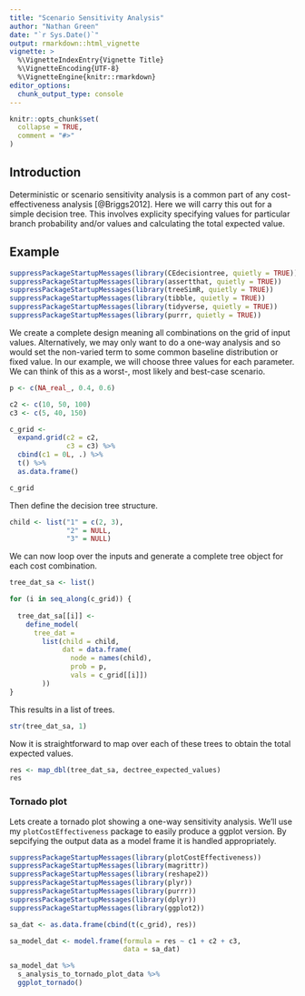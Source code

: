 ```yaml
---
title: "Scenario Sensitivity Analysis"
author: "Nathan Green"
date: "`r Sys.Date()`"
output: rmarkdown::html_vignette
vignette: >
  %\VignetteIndexEntry{Vignette Title}
  %\VignetteEncoding{UTF-8}
  %\VignetteEngine{knitr::rmarkdown}
editor_options: 
  chunk_output_type: console
---
```


```r
knitr::opts_chunk$set(
  collapse = TRUE,
  comment = "#>"
)
```

## Introduction

Deterministic or scenario sensitivity analysis is a common part of any cost-effectiveness analysis [@Briggs2012].
Here we will carry this out for a simple decision tree.
This involves explicity specifying values for particular branch probability and/or values and calculating the total expected value.

## Example

```r
suppressPackageStartupMessages(library(CEdecisiontree, quietly = TRUE))
suppressPackageStartupMessages(library(assertthat, quietly = TRUE))
suppressPackageStartupMessages(library(treeSimR, quietly = TRUE))
suppressPackageStartupMessages(library(tibble, quietly = TRUE))
suppressPackageStartupMessages(library(tidyverse, quietly = TRUE))
suppressPackageStartupMessages(library(purrr, quietly = TRUE))
```

We create a complete design meaning all combinations on the grid of input values.
Alternatively, we may only want to do a one-way analysis and so would set the non-varied term to some common baseline distribution or fixed value.
In our example, we will choose three values for each parameter. We can think of this as a worst-, most likely and best-case scenario.

```r
p <- c(NA_real_, 0.4, 0.6)

c2 <- c(10, 50, 100)
c3 <- c(5, 40, 150)

c_grid <-
  expand.grid(c2 = c2,
              c3 = c3) %>% 
  cbind(c1 = 0L, .) %>% 
  t() %>% 
  as.data.frame()

c_grid
```

Then define the decision tree structure.

```r
child <- list("1" = c(2, 3),
              "2" = NULL,
              "3" = NULL)
```

We can now loop over the inputs and generate a complete tree object for each cost combination.

```r
tree_dat_sa <- list()

for (i in seq_along(c_grid)) {
  
  tree_dat_sa[[i]] <-
    define_model(
      tree_dat =
        list(child = child,
             dat = data.frame(
               node = names(child),
               prob = p,
               vals = c_grid[[i]])
        ))
}
```

This results in a list of trees.
```r
str(tree_dat_sa, 1)
```

Now it is straightforward to map over each of these trees to obtain the total expected values.

```r
res <- map_dbl(tree_dat_sa, dectree_expected_values)
res
```

### Tornado plot

Lets create a tornado plot showing a one-way sensitivity analysis.
We'll use my `plotCostEffectiveness` package to easily produce a ggplot version.
By sepcifying the output data as a model frame it is handled appropriately.

```r
suppressPackageStartupMessages(library(plotCostEffectiveness))
suppressPackageStartupMessages(library(magrittr))
suppressPackageStartupMessages(library(reshape2))
suppressPackageStartupMessages(library(plyr))
suppressPackageStartupMessages(library(purrr))
suppressPackageStartupMessages(library(dplyr))
suppressPackageStartupMessages(library(ggplot2))

sa_dat <- as.data.frame(cbind(t(c_grid), res))

sa_model_dat <- model.frame(formula = res ~ c1 + c2 + c3,
                            data = sa_dat)

sa_model_dat %>%
  s_analysis_to_tornado_plot_data %>%
  ggplot_tornado() 
```

